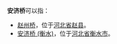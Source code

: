 '''安济桥'''可以指：
* [[赵州桥|赵州桥]]，位于[[河北省|河北省]][[赵县|赵县]]。
* [[安济桥_(衡水)|安济桥 (衡水)]]，位于[[河北省|河北省]][[衡水市|衡水市]]。

{{Disambiguation|Cat=三字橋梁消歧義}}
